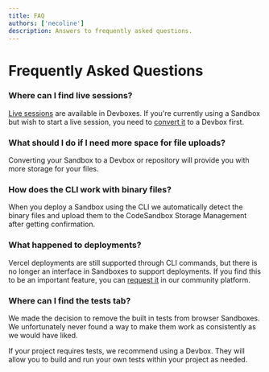 ```yaml
---
title: FAQ
authors: ['necoline']
description: Answers to frequently asked questions.
---
```

# Frequently Asked Questions

### Where can I find live sessions?
[Live sessions](/learn/devboxes/live-sessions) are available in Devboxes. If you're currently using a Sandbox but wish to start a live session, you need to [convert it](/tutorial/convert-browser-sandbox-cloud) to a Devbox first.

### What should I do if I need more space for file uploads?
Converting your Sandbox to a Devbox or repository will provide you with more storage for your files.

### How does the CLI work with binary files?
When you deploy a Sandbox using the CLI we automatically detect the binary files
and upload them to the CodeSandbox Storage Management after getting
confirmation.

### What happened to deployments?
Vercel deployments are still supported through CLI commands, but there is no longer an interface in Sandboxes to support deployments. If you find this to be an important feature, you can [request it](https://www.codesandbox.community/c/feature-requests/) in our community platform.

### Where can I find the tests tab?
We made the decision to remove the built in tests from browser Sandboxes. We unfortunately never found a way to make them work as consistently as we would have liked.

If your project requires tests, we recommend using a Devbox. They will allow you to build and run your own tests within your project as needed.
